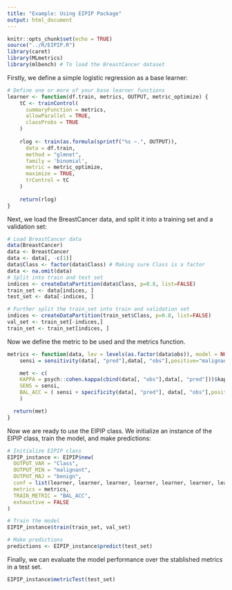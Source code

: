 ```yaml
---
title: "Example: Using EIPIP Package"
output: html_document
---
```


```r
knitr::opts_chunk$set(echo = TRUE)
source("../R/EIPIP.R")
library(caret)
library(MLmetrics)
library(mlbench) # To load the BreastCancer dataset
```

Firstly, we define a simple logistic regression as a base learner:

```r
# Define one or more of your base learner functions
learner <- function(df.train, metrics, OUTPUT, metric_optimize) {
    tC <- trainControl(
      summaryFunction = metrics,
      allowParallel = TRUE,
      classProbs = TRUE
    )
    
    rlog <- train(as.formula(sprintf("%s ~.", OUTPUT)),
      data = df.train,
      method = "glmnet",
      family = 'binomial',
      metric = metric_optimize,
      maximize = TRUE,
      trControl = tC
    )
    
    return(rlog)
}

```

Next, we load the BreastCancer data, and split it into a training set and a validation set:

```r
# Load BreastCancer data
data(BreastCancer)
data <- BreastCancer
data <- data[, -c(1)]
data$Class <- factor(data$Class) # Making sure Class is a factor
data <- na.omit(data)
# Split into train and test set
indices <- createDataPartition(data$Class, p=0.8, list=FALSE)
train_set <- data[indices, ]
test_set <- data[-indices, ]

# Further split the train_set into train and validation set
indices <- createDataPartition(train_set$Class, p=0.8, list=FALSE)
val_set <- train_set[-indices,]
train_set <- train_set[indices, ]
```

Now we define the metric to be used and the metrics function.

```r
metrics <- function(data, lev = levels(as.factor(data$obs)), model = NULL){
    sensi = sensitivity(data[, "pred"],data[, "obs"],positive="malignant",negative="benign")

    met <- c(
    KAPPA = psych::cohen.kappa(cbind(data[, "obs"],data[, "pred"]))$kappa,
    SENS = sensi,
    BAL_ACC = ( sensi + specificity(data[, "pred"], data[, "obs"],positive="malignant",negative="benign"))/2
    )

  return(met)
}
```

Now we are ready to use the EIPIP class. We initialize an instance of the EIPIP class, train the model, and make predictions:

```r
# Initialize EIPIP class
EIPIP_instance <- EIPIP$new(
  OUTPUT_VAR = "Class",
  OUTPUT_MIN = "malignant",
  OUTPUT_MAJ = "benign",
  conf = list(learner, learner, learner, learner, learner, learner, learner),
  metrics = metrics,
  TRAIN_METRIC = "BAL_ACC",
  exhaustive = FALSE
)

# Train the model
EIPIP_instance$train(train_set, val_set)

# Make predictions
predictions <- EIPIP_instance$predict(test_set)
```

Finally, we can evaluate the model performance over the stablished metrics in a test set.

```r

EIPIP_instance$metricTest(test_set)
```
